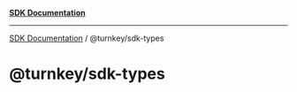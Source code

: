 [**SDK Documentation**](../../README.mdx)

***

[SDK Documentation](../../packages.mdx) / @turnkey/sdk-types

# @turnkey/sdk-types
